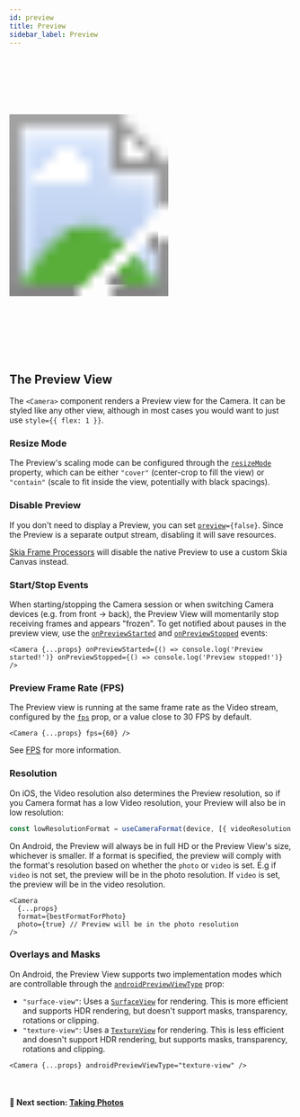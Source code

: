 ```yaml
---
id: preview
title: Preview
sidebar_label: Preview
---
```



<div class="image-container">
  <svg xmlns="http://www.w3.org/2000/svg" width="283" height="535">
    <image href={useBaseUrl('img/demo_capture.gif')} x="18" y="33" width="247" height="469" />
    <image href={useBaseUrl('img/frame.png')} width="283" height="535" />
  </svg>
</div>

## The Preview View

The `<Camera>` component renders a Preview view for the Camera.
It can be styled like any other view, although in most cases you would want to just use `style={{ flex: 1 }}`.

### Resize Mode

The Preview's scaling mode can be configured through the [`resizeMode`](/docs/api/interfaces/CameraProps#resizemode) property, which can be either `"cover"` (center-crop to fill the view) or `"contain"` (scale to fit inside the view, potentially with black spacings).

### Disable Preview

If you don't need to display a Preview, you can set <code>[preview](/docs/api/interfaces/CameraProps#preview)=&#123;false&#125;</code>.
Since the Preview is a separate output stream, disabling it will save resources.

[Skia Frame Processors](/docs/guides/skia-frame-processors) will disable the native Preview to use a custom Skia Canvas instead.

### Start/Stop Events

When starting/stopping the Camera session or when switching Camera devices (e.g. from front -> back), the Preview View will momentarily stop receiving frames and appears "frozen".
To get notified about pauses in the preview view, use the [`onPreviewStarted`](/docs/api/interfaces/CameraProps#onpreviewstarted) and [`onPreviewStopped`](/docs/api/interfaces/CameraProps#onpreviewstopped) events:

```tsx
<Camera {...props} onPreviewStarted={() => console.log('Preview started!')} onPreviewStopped={() => console.log('Preview stopped!')} />
```

### Preview Frame Rate (FPS)

The Preview view is running at the same frame rate as the Video stream, configured by the [`fps`](/docs/api/interfaces/CameraProps#fps) prop, or a value close to 30 FPS by default.

```tsx
<Camera {...props} fps={60} />
```

See [FPS](formats#fps) for more information.

### Resolution

On iOS, the Video resolution also determines the Preview resolution, so if you Camera format has a low Video resolution, your Preview will also be in low resolution:

```ts
const lowResolutionFormat = useCameraFormat(device, [{ videoResolution: { width: 640, height: 480 } }])
```

On Android, the Preview will always be in full HD or the Preview View's size, whichever is smaller. If a format is specified, the preview will comply with the format's resolution based on whether the `photo` or `video` is set.
E.g if `video` is not set, the preview will be in the photo resolution. If `video` is set, the preview will be in the video resolution.

```tsx
<Camera
  {...props}
  format={bestFormatForPhoto}
  photo={true} // Preview will be in the photo resolution
/>
```

### Overlays and Masks

On Android, the Preview View supports two implementation modes which are controllable through the [`androidPreviewViewType`](/docs/api/interfaces/CameraProps#androidpreviewviewtype) prop:

- `"surface-view"`: Uses a [`SurfaceView`](https://developer.android.com/reference/android/view/SurfaceView) for rendering. This is more efficient and supports HDR rendering, but doesn't support masks, transparency, rotations or clipping.
- `"texture-view"`: Uses a [`TextureView`](https://developer.android.com/reference/android/view/TextureView) for rendering. This is less efficient and doesn't support HDR rendering, but supports masks, transparency, rotations and clipping.

```tsx
<Camera {...props} androidPreviewViewType="texture-view" />
```

<br />

#### 🚀 Next section: [Taking Photos](./taking-photos)
